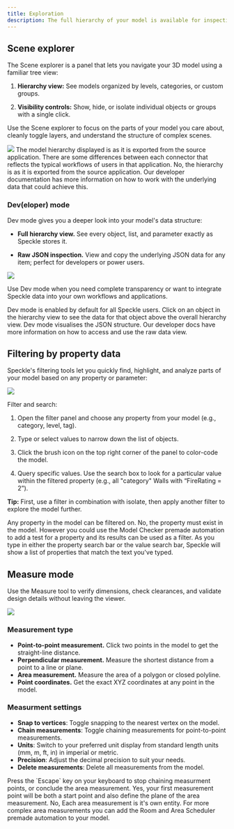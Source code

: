 ```yaml
---
title: Exploration 
description: The full hierarchy of your model is available for inspection and exploration.
---
```


## Scene explorer
The Scene explorer is a panel that lets you navigate your 3D model using a familiar tree view:

1. **Hierarchy view:** See models organized by levels, categories, or custom groups.

2. **Visibility controls:** Show, hide, or isolate individual objects or groups with a single click.

Use the Scene explorer to focus on the parts of your model you care about, cleanly 
toggle layers, and understand the structure of complex scenes.

<Frame caption="Scene explorer">
<img src="/images/3d-viewer/scene_explorer.jpg" />
</Frame>

<Note>
The model hierarchy displayed is as it is exported from the source application. There are some differences between each connector that 
reflects the typical workflows of users in that application.
</Note>

<AccordionGroup>
<Accordion title="Can I show the hierarchy in a different order?">
No, the hierarchy is as it is exported from the source application. Our developer documentation has more information on how to work with the underlying data that could achieve this.
</Accordion>
</AccordionGroup>

### Dev(eloper) mode
Dev mode gives you a deeper look into your model's data structure:

- **Full hierarchy view.** See every object, list, and parameter exactly as Speckle stores it.

- **Raw JSON inspection.** View and copy the underlying JSON data for any item; perfect for developers or power users.

<Frame>
<img src="/images/3d-viewer/dev_mode.jpg" />
</Frame>

<Tip>Use Dev mode when you need complete transparency or want to integrate Speckle data into your own workflows and applications.</Tip>

<AccordionGroup>
<Accordion title="How do I enable Dev mode?">
Dev mode is enabled by default for all Speckle users.
</Accordion>
<Accordion title="How do see the data for a single object?">
Click on an object in the hierarchy view to see the data for that object above the overall hierarchy view.
</Accordion>
<Accordion title="Can I see the raw JSON data for a property?">
Dev mode visualises the JSON structure. Our developer docs have more information on how to access and use the raw data view.
</Accordion>
</AccordionGroup>


## Filtering by property data
Speckle's filtering tools let you quickly find, highlight, and analyze parts of your 
model based on any property or parameter:


<Frame>
<img src="/images/3d-viewer/filtering.jpg" />
</Frame>

Filter and search:

1. Open the filter panel and choose any property from your model (e.g., category, 
level, tag).

2. Type or select values to narrow down the list of objects.

3. Click the brush icon on the top right corner of the panel to color-code the model.

4. Query specific values. Use the search box to look for a particular value within 
the filtered property (e.g., all "category" Walls with “FireRating = 2”).

<Tip>**Tip:** First, use a filter in combination with isolate, then apply another 
filter to explore the model further.</Tip>

<AccordionGroup>
<Accordion title="How do I filter by a custom property?">
Any property in the model can be filtered on. 
</Accordion>
<Accordion title="Can I filter by a property that doesn't exist?">
No, the property must exist in the model. However you could use the Model Checker premade automation to add a test for a property and its results can be used as a filter.
</Accordion>
<Accordion title="How can I know what properties are available?">
As you type in either the property search bar or the value search bar, Speckle will show a list of properties that match the text you've typed.
</Accordion>
</AccordionGroup>

## Measure mode
Use the Measure tool to verify dimensions, check clearances, and validate design details without leaving the viewer.

<Frame>
<img src="/images/3d-viewer/measure_mode.jpg" />
</Frame>

### Measurement type

- **Point-to-point measurement.** Click two points in the model to get the straight-line distance.
- **Perpendicular measurement.** Measure the shortest distance from a point to a line or plane.
- **Area measurement.** Measure the area of a polygon or closed polyline.
- **Point coordinates.** Get the exact XYZ coordinates at any point in the model.

### Measurment settings

- **Snap to vertices**: Toggle snapping to the nearest vertex on the model.
- **Chain measurements**: Toggle chaining measurements for point-to-point measurements.
- **Units**: Switch to your preferred unit display from standard length units (mm, m, ft, in) in imperial or metric.
- **Precision**: Adjust the decimal precision to suit your needs.
- **Delete measurements**: Delete all measurements from the model.

<AccordionGroup>
<Accordion title="How do I cancel a measurement?">
Press the `Escape` key on your keyboard to stop chaining measurment points, or conclude the area measurement.
</Accordion>
<Accordion title="Can I measure the area of a slope?">
Yes, your first measurement point will be both a start point and also define the plane of the area measurement.
</Accordion>
<Accordion title="Can i add multiple areas to gain a sum total?">
No, Each area measurement is it's own entity. For more complex area measurements you can add the Room and Area Scheduler premade automation to your model.
</Accordion>
</AccordionGroup>
